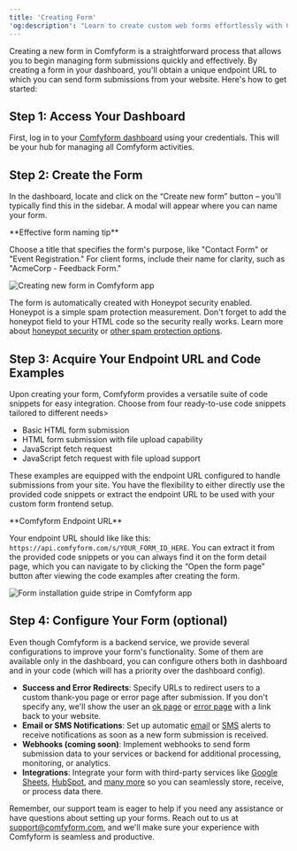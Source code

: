 ```yaml
---
title: 'Creating Form'
'og:description': "Learn to create custom web forms effortlessly with Comfyform and manage submissions seamlessly"
---
```


Creating a new form in Comfyform is a straightforward process that allows you to begin managing form submissions quickly and effectively. By creating a form in your dashboard, you'll obtain a unique endpoint URL to which you can send form submissions from your website. Here's how to get started:

## Step 1: Access Your Dashboard

First, log in to your [Comfyform dashboard](https://app.comfyform.com/sign/in) using your credentials. This will be your hub for managing all Comfyform activities.

## Step 2: Create the Form

In the dashboard, locate and click on the “Create new form” button – you'll typically find this in the sidebar. A modal will appear where you can name your form.

<Tip>
**Effective form naming tip**

Choose a title that specifies the form's purpose, like "Contact Form" or "Event Registration." For client forms, include their name for clarity, such as "AcmeCorp - Feedback Form."
</Tip>

![Creating new form in Comfyform app](/static/form-creating-modal.png)

The form is automatically created with Honeypot security enabled. Honeypot is a simple spam protection measurement. Don't forget to add the honeypot field to your HTML code so the security really works. Learn more about [honeypot security](/spam-protection/honeypot/) or [other spam protection options](/spam-protection/).

## Step 3: Acquire Your Endpoint URL and Code Examples

Upon creating your form, Comfyform provides a versatile suite of code snippets for easy integration. Choose from four ready-to-use code snippets tailored to different needs>

- Basic HTML form submission
- HTML form submission with file upload capability
- JavaScript fetch request
- JavaScript fetch request with file upload support

These examples are equipped with the endpoint URL configured to handle submissions from your site. You have the flexibility to either directly use the provided code snippets or extract the endpoint URL to be used with your custom form frontend setup.

<Tip>
**Comfyform Endpoint URL**

Your endpoint URL should like like this: `https://api.comfyform.com/s/YOUR_FORM_ID_HERE`. You can extract it from the provided code snippets or you can always find it on the form detail page, which you can navigate to by clicking the “Open the form page” button after viewing the code examples after creating the form.

![Form installation guide stripe in Comfyform app](/static/form-installation-stripe.png)
</Tip>

## Step 4: Configure Your Form (optional)

Even though Comfyform is a backend service, we provide several configurations to improve your form's functionality. Some of them are available only in the dashboard, you can configure others both in dashboard and in your code (which will has a priority over the dashboard config).

- **Success and Error Redirects**: Specify URLs to redirect users to a custom thank-you page or error page after submission. If you don't specify any, we'll show the user an [ok page](https://app.comfyform.com/submission/ok) or [error page](https://app.comfyform.com/submission/error?type=SECURITY_CAPTCHA&text=Please,%20prove%20that%20you%27re%20a%20human%20being.%20We%20can%27t%20process%20your%20form%20without%20that.&formId=630e80959e02340009587604) with a link back to your website.
- **Email or SMS Notifications**: Set up automatic [email](/notifications/email/) or [SMS](/notifications/sms/) alerts to receive notifications as soon as a new form submission is received.
- **Webhooks (coming soon)**: Implement webhooks to send form submission data to your services or backend for additional processing, monitoring, or analytics.
- **Integrations**: Integrate your form with third-party services like [Google Sheets](/integrations/google-sheets/), [HubSpot](/integrations/hubspot/), and [many more](/integrations/) so you can seamlessly store, receive, or process data there.

Remember, our support team is eager to help if you need any assistance or have questions about setting up your forms. Reach out to us at [support@comfyform.com](mailto:support@comfyform.com), and we'll make sure your experience with Comfyform is seamless and productive.